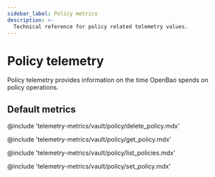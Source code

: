 ```yaml
---
sidebar_label: Policy metrics
description: >-
  Technical reference for policy related telemetry values.
---
```


# Policy telemetry

Policy telemetry provides information on the time OpenBao spends on policy
operations.

## Default metrics

@include 'telemetry-metrics/vault/policy/delete_policy.mdx'

@include 'telemetry-metrics/vault/policy/get_policy.mdx'

@include 'telemetry-metrics/vault/policy/list_policies.mdx'

@include 'telemetry-metrics/vault/policy/set_policy.mdx'
